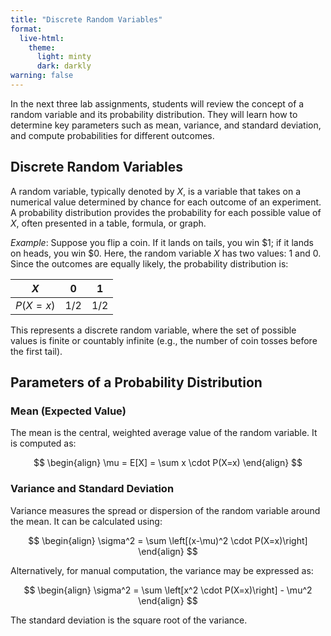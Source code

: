 ```yaml
---
title: "Discrete Random Variables"
format: 
  live-html:
    theme:
      light: minty
      dark: darkly 
warning: false
---
```


In the next three lab assignments, students will review the concept of a random variable and its probability distribution. They will learn how to determine key parameters such as mean, variance, and standard deviation, and compute probabilities for different outcomes.

## Discrete Random Variables

A random variable, typically denoted by $X$, is a variable that takes on a numerical value determined by chance for each outcome of an experiment. A probability distribution provides the probability for each possible value of $X$, often presented in a table, formula, or graph.

*Example*: Suppose you flip a coin. If it lands on tails, you win \$1; if it lands on heads, you win \$0. Here, the random variable $X$ has two values: 1 and 0. Since the outcomes are equally likely, the probability distribution is:

| $X$ | 0   | 1   |
|-----|-----|-----|
| $P(X=x)$ | $1/2$ | $1/2$ |

This represents a discrete random variable, where the set of possible values is finite or countably infinite (e.g., the number of coin tosses before the first tail).

## Parameters of a Probability Distribution

### Mean (Expected Value)

The mean is the central, weighted average value of the random variable. It is computed as:

$$
\begin{align}
\mu = E[X] = \sum x \cdot P(X=x)
\end{align}
$$

### Variance and Standard Deviation

Variance measures the spread or dispersion of the random variable around the mean. It can be calculated using:

$$
\begin{align}
\sigma^2 = \sum \left[(x-\mu)^2 \cdot P(X=x)\right]
\end{align}
$$

Alternatively, for manual computation, the variance may be expressed as:

$$
\begin{align}
\sigma^2 = \sum \left[x^2 \cdot P(X=x)\right] - \mu^2
\end{align}
$$

The standard deviation is the square root of the variance.
